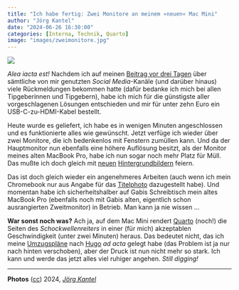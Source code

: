 ```yaml
---
title: "Ich habe fertig: Zwei Monitore an meinem »neuen« Mac Mini"
author: "Jörg Kantel"
date: "2024-06-26 16:30:00"
categories: [Interna, Technik, Quarto]
image: "images/zweimonitore.jpg"
---
```


[![](images/zweimonitore-b.jpg)](https://www.flickr.com/photos/schockwellenreiter/53817723190/)


*Alea iacta est!* Nachdem ich auf meinen [Beitrag vor drei Tagen](https://kantel.github.io/posts/2024062301_mac_mini/) über sämtliche von mir genutzten *Social Media*-Kanäle (und darüber hinaus) viele Rückmeldungen bekommen hatte (dafür bedanke ich mich bei allen Tipgeberinnen und Tipgebern), habe ich mich für die günstigste aller vorgeschlagenen Lösungen entschieden und mir für unter zehn Euro ein USB-C-zu-HDMI-Kabel bestellt.

Heute wurde es geliefert, ich habe es in wenigen Minuten angeschlossen und es funktionierte alles wie gewünscht. Jetzt verfüge ich wieder über zwei Monitore, die ich bedenkenlos mit Fenstern zumüllen kann. Und da der Hauptmonitor nun ebenfalls eine höhere Auflösung besitzt, als der Monitor meines alten MacBook Pro, habe ich nun sogar noch mehr Platz für Müll. Das mußte ich doch gleich mit [neuen](https://www.flickr.com/photos/schockwellenreiter/53555668163/) [Hintergrundbildern](https://www.flickr.com/photos/schockwellenreiter/53502466426/) feiern.

Das ist doch gleich wieder ein angenehmeres Arbeiten (auch wenn ich mein Chromebook nur aus Angabe für das [Titelphoto](https://www.flickr.com/photos/schockwellenreiter/53817723190/) dazugestellt habe). Und momentan habe ich sicherheitshalber auf Gabis Schreibtisch mein altes MacBook Pro (ebenfalls noch mit Gabis alten, eigentlich schon ausrangierten Zweitmonitor) in Betrieb. Man kann ja nie wissen&nbsp;…

**War sonst noch was?** Ach ja, auf dem Mac Mini rendert [Quarto](http://cognitiones.kantel-chaos-team.de/webworking/staticsites/quarto.html) (noch!) die Seiten des *Schockwellenreiters* in einer (für mich) akzeptablen Geschwindigkeit (unter zwei Minuten) heraus. Das bedeutet nicht, das ich meine [Umzugspläne](https://kantel.github.io/posts/2024060301_auf_ein_neues/) nach [Hugo](http://cognitiones.kantel-chaos-team.de/webworking/staticsites/hugo.html) *ad acta* gelegt habe (das Problem ist ja nur nach hinten verschoben), aber der Druck ist nun nicht mehr so stark. Ich kann und werde das jetzt alles viel ruhiger angehen. *Still digging!*

---

**Photos** ([cc](http://creativecommons.org/licenses/by-nc-nd/2.0/)) 2024, *[Jörg Kantel](http://cognitiones.kantel-chaos-team.de/cv.html)*

